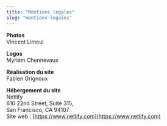 ```yaml
---
title: "Mentions légales"
slug: "mentions-legales"
---
```


**Photos**  
Vincent Limeul

**Logos**  
Myriam Chennevaux

**Réalisation du site**  
Fabien Grignoux

**Hébergement du site**  
Netlify  
610 22nd Street, Suite 315,  
San Francisco, CA 94107  
Site web : [https://www.netlify.com](https://www.netlify.com)
